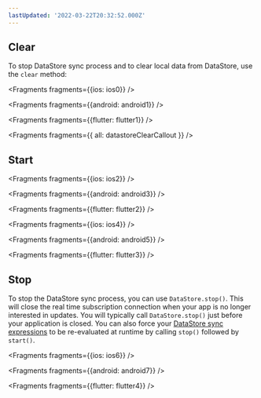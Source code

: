 ```yaml
---
lastUpdated: '2022-03-22T20:32:52.000Z'
---
```

## Clear

To stop DataStore sync process and to clear local data from DataStore, use the `clear` method:


<Fragments fragments={{ios: ios0}} />


<Fragments fragments={{android: android1}} />


<Fragments fragments={{flutter: flutter1}} />


<Fragments fragments={{ all: datastoreClearCallout }} />

## Start


<Fragments fragments={{ios: ios2}} />


<Fragments fragments={{android: android3}} />


<Fragments fragments={{flutter: flutter2}} />



<Fragments fragments={{ios: ios4}} />


<Fragments fragments={{android: android5}} />


<Fragments fragments={{flutter: flutter3}} />

## Stop

To stop the DataStore sync process, you can use `DataStore.stop()`.  This will close the real time subscription connection when your app is no longer interested in updates. You will typically call `DataStore.stop()` just before your application is closed.  You can also force your [DataStore sync expressions](/lib/datastore/sync) to be re-evaluated at runtime by calling `stop()` followed by `start()`.


<Fragments fragments={{ios: ios6}} />


<Fragments fragments={{android: android7}} />


<Fragments fragments={{flutter: flutter4}} />

